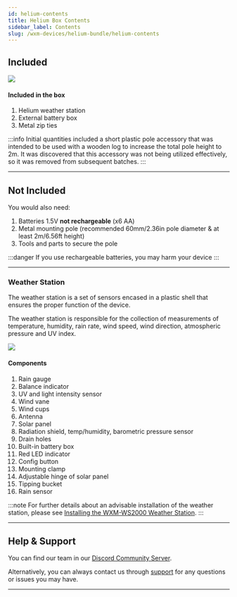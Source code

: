 ```yaml
---
id: helium-contents
title: Ηelium Box Contents
sidebar_label: Contents
slug: /wxm-devices/helium-bundle/helium-contents
---
```



## Included

<div class="explanation">
  <img src={useBaseUrl("img/wxm-devices/helium-bundle/Contents.svg")} />
  <div>
    <h4>Included in the box</h4>
    <ol>
      <li>Helium weather station</li>
      <li>External battery box</li>
      <li>Metal zip ties</li>
    </ol>
  </div>
</div>

:::info
Initial quantities included a short plastic pole accessory that was intended to be used with a wooden log to increase the total pole height to 2m. It was discovered that this accessory was not being utilized effectively, so it was removed from subsequent batches.
:::

<hr/>

## Not Included

You would also need:
1. Batteries  1.5V **not rechargeable** (x6 AA)
1. Metal mounting pole (recommended 60mm/2.36in pole diameter & at least 2m/6.56ft height)
1. Tools and parts to secure the pole

:::danger
If you use rechargeable batteries, you may harm your device
:::

<hr/>

### Weather Station

The weather station is a set of sensors encased in a plastic shell that ensures the proper function of the device.

The weather station is responsible for the collection of measurements of temperature, humidity, rain rate, wind speed, wind direction, atmospheric pressure and UV index.


<div class="explanation two-columns">
    <img src={useBaseUrl("/img/wxm-devices/helium-bundle/ws2000a_b-parts.svg")} />

<h4>Components</h4>
    <div>
      <ol>
      <li>Rain gauge</li>
      <li>Balance indicator</li>
      <li>UV and light intensity sensor</li>
      <li>Wind vane</li>
      <li>Wind cups</li>
      <li>Antenna</li>
      <li>Solar panel</li>
      <li>Radiation shield, temp/humidity, barometric pressure sensor</li>
      <li>Drain holes</li>
      <li>Built-in battery box</li>
      <li>Red LED indicator</li>
      <li>Config button</li>
      <li>Mounting clamp</li>
      <li>Adjustable hinge of solar panel</li>
      <li>Tipping bucket</li>
      <li>Rain sensor</li>
      </ol>
    </div>
</div>

:::note
For further details about an advisable installation of the weather station, please see [Installing the WXM-WS2000 Weather Station](/wxm-devices/helium-bundle/helium-install-weather-station).
:::
<hr/>

## Help & Support

<p>You can find our team in our <a href="https://weatherxm.com/discord" target="_blank" rel="noopener noreferrer">Discord Community Server</a>.</p>

Alternatively, you can always contact us through [support](https://support.weatherxm.com) for any questions or issues you may have.

<hr/>
